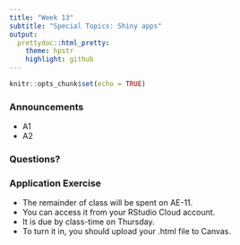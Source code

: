 ```yaml
---
title: "Week 13"
subtitle: "Special Topics: Shiny apps"
output: 
  prettydoc::html_pretty:
    theme: hpstr
    highlight: github
---
```


```r
knitr::opts_chunk$set(echo = TRUE)
```

### Announcements

- A1
- A2

### Questions?


### Application Exercise

- The remainder of class will be spent on AE-11. 
- You can access it from your RStudio Cloud account. 
- It is due by class-time on Thursday. 
- To turn it in, you should upload your .html file to Canvas.